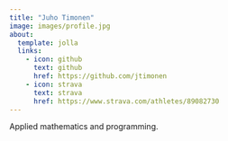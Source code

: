 ```yaml
---
title: "Juho Timonen"
image: images/profile.jpg
about:
  template: jolla
  links:
    - icon: github
      text: github
      href: https://github.com/jtimonen
    - icon: strava
      text: strava
      href: https://www.strava.com/athletes/89082730
---
```


Applied mathematics and programming.
